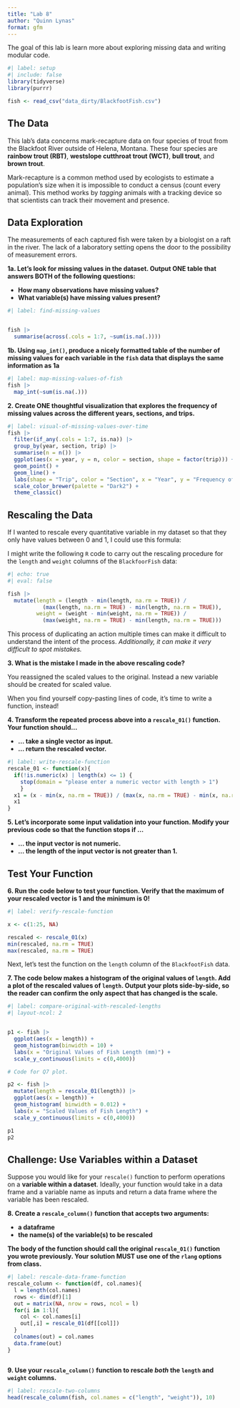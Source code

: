```yaml
---
title: "Lab 8"
author: "Quinn Lynas"
format: gfm
---
```


The goal of this lab is learn more about exploring missing data and writing
modular code.

```r
#| label: setup
#| include: false
library(tidyverse)
library(purrr)

fish <- read_csv("data_dirty/BlackfootFish.csv")
```

## The Data

This lab's data concerns mark-recapture data on four species of trout from the
Blackfoot River outside of Helena, Montana. These four species are
**rainbow trout (RBT)**, **westslope cutthroat trout (WCT)**, **bull trout**,
and **brown trout**.

Mark-recapture is a common method used by ecologists to estimate a population's
size when it is impossible to conduct a census (count every animal). This method
works by *tagging* animals with a tracking device so that scientists can track
their movement and presence.

## Data Exploration

The measurements of each captured fish were taken by a biologist on a raft in
the river. The lack of a laboratory setting opens the door to the possibility of
measurement errors.

**1a. Let's look for missing values in the dataset. Output ONE table that answers BOTH of the following questions:**

+ **How many observations have missing values?**
+ **What variable(s) have missing values present?**

<!-- ::: callout-tip -->
<!-- # You should use `across()`! -->
<!-- ::: -->

```r
#| label: find-missing-values


fish |>
  summarise(across(.cols = 1:7, ~sum(is.na(.))))

```



**1b. Using `map_int()`, produce a nicely formatted table of the number of missing values for each variable in the `fish` data that displays the same information as 1a** 

```r
#| label: map-missing-values-of-fish
fish |>
  map_int(~sum(is.na(.)))

```


**2. Create ONE thoughtful visualization that explores the frequency of missing values across the different years, sections, and trips.**

```r
#| label: visual-of-missing-values-over-time
fish |>
  filter(if_any(.cols = 1:7, is.na)) |>
  group_by(year, section, trip) |>
  summarise(n = n()) |>
  ggplot(aes(x = year, y = n, color = section, shape = factor(trip))) + 
  geom_point() +
  geom_line() + 
  labs(shape = "Trip", color = "Section", x = "Year", y = "Frequency of Missing Data") + 
  scale_color_brewer(palette = "Dark2") + 
  theme_classic()

```

## Rescaling the Data

If I wanted to rescale every quantitative variable in my dataset so that they
only have values between 0 and 1, I could use this formula:


I might write the following `R` code to carry out the rescaling procedure for the `length` and `weight` columns of the `BlackfoorFish` data:

```r
#| echo: true
#| eval: false

fish |> 
  mutate(length = (length - min(length, na.rm = TRUE)) / 
           (max(length, na.rm = TRUE) - min(length, na.rm = TRUE)), 
         weight = (weight - min(weight, na.rm = TRUE)) / 
           (max(weight, na.rm = TRUE) - min(length, na.rm = TRUE)))
```

This process of duplicating an action multiple times can make it difficult to
understand the intent of the process. *Additionally, it can make it very difficult to spot mistakes.*

**3. What is the mistake I made in the above rescaling code?**

You reassigned the scaled values to the original. Instead a new variable should be created for scaled value.

When you find yourself copy-pasting lines of code, it's time to write a
function, instead!

**4. Transform the repeated process above into a `rescale_01()` function. Your function should...**

+ **... take a single vector as input.**
+ **... return the rescaled vector.**

```r
#| label: write-rescale-function
rescale_01 <- function(x){
  if(!is.numeric(x) | length(x) <= 1) {
    stop(domain = "please enter a numeric vector with length > 1")
    }
  x1 = (x - min(x, na.rm = TRUE)) / (max(x, na.rm = TRUE) - min(x, na.rm = TRUE))
  x1
}

```

<!-- ::: callout-tip -->
<!-- # Efficiency  -->

<!-- Think about the efficiency of the function you wrote. Are you calling the -->
<!-- **same** function multiple times? You might want to look into the `range()`  -->
<!-- function.  -->
<!-- ::: -->

**5. Let's incorporate some input validation into your function. Modify your previous code so that the function stops if ...**

+ **... the input vector is not numeric.**
+ **... the length of the input vector is not greater than 1.**

<!-- ::: callout-tip -->
<!-- # Modify Previous Code -->

<!-- Do not create a new code chunk here -- simply add these stops to your function -->
<!-- above! -->
<!-- ::: -->

## Test Your Function

**6. Run the code below to test your function. Verify that the maximum of your rescaled vector is 1 and the minimum is 0!**

```r
#| label: verify-rescale-function

x <- c(1:25, NA)

rescaled <- rescale_01(x)
min(rescaled, na.rm = TRUE)
max(rescaled, na.rm = TRUE)
```

Next, let's test the function on the `length` column of the `BlackfootFish` data.

**7. The code below makes a histogram of the original values of `length`. Add a plot of the rescaled values of `length`. Output your plots side-by-side, so the reader can confirm the only aspect that has changed is the scale.**

<!-- ::: callout-warning -->
<!-- This will require you to call your `rescale_01()` function within a `mutate()` -->
<!-- statement in order to create a `length_scaled` variable. -->
<!-- ::: -->

```r
#| label: compare-original-with-rescaled-lengths
#| layout-ncol: 2


p1 <- fish |>  
  ggplot(aes(x = length)) + 
  geom_histogram(binwidth = 10) +
  labs(x = "Original Values of Fish Length (mm)") +
  scale_y_continuous(limits = c(0,4000))

# Code for Q7 plot.

p2 <- fish |>
  mutate(length = rescale_01(length)) |>  
  ggplot(aes(x = length)) + 
  geom_histogram( binwidth = 0.012) +
  labs(x = "Scaled Values of Fish Length") +
  scale_y_continuous(limits = c(0,4000))

p1
p2
```

<!-- ::: callout-tip -->
<!-- 1. Set the y-axis limits for both plots to go from 0 to 4000 to allow for direct comparison across plots. -->

<!-- 2. Pay attention to `binwidth`! -->

<!-- 3. Use a Quarto code chunk option to put the plots side-by-side. -->
<!-- ::: -->

## Challenge: Use Variables within a Dataset

Suppose you would like for your `rescale()` function to perform operations on a **variable within a dataset**. Ideally, your function would take in a data
frame and a variable name as inputs and return a data frame where the variable
has been rescaled.

**8. Create a `rescale_column()` function that accepts two arguments:**

+ **a dataframe**
+ **the name(s) of the variable(s) to be rescaled**

**The body of the function should call the original `rescale_01()` function you wrote previously. Your solution MUST use one of the `rlang` options from class.**

<!-- ::: callout-tip -->
<!-- If you are struggling with this task, I recommend looking back over the  -->
<!-- [data frame functions](https://r4ds.hadley.nz/functions.html#data-frame-functions) -->
<!-- section of R for Data Science! -->
<!-- ::: -->

```r
#| label: rescale-data-frame-function
rescale_column <- function(df, col.names){
  l = length(col.names)
  rows <- dim(df)[1]
  out = matrix(NA, nrow = rows, ncol = l)
  for(i in 1:l){
    col <- col.names[i]
    out[,i] = rescale_01(df[[col]])
  }
  colnames(out) = col.names
  data.frame(out)
}



```

**9. Use your `rescale_column()` function to rescale *both* the `length` and `weight` columns.**

<!-- ::: callout-warning -->
<!-- I expect that you carry out this process by calling the `rescale_column()` function only ONE time! -->
<!-- ::: -->

```r
#| label: rescale-two-columns
head(rescale_column(fish, col.names = c("length", "weight")), 10)
```
